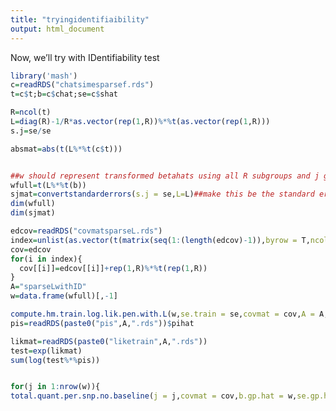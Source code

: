 ```yaml
---
title: "tryingidentifiaibility"
output: html_document
---
```


Now, we'll try with IDentifiability test


```r
library('mash')
c=readRDS("chatsimesparsef.rds")
t=c$t;b=c$chat;se=c$shat

R=ncol(t)
L=diag(R)-1/R*as.vector(rep(1,R))%*%t(as.vector(rep(1,R)))
s.j=se/se

absmat=abs(t(L%*%t(c$t)))


##w should represent transformed betahats using all R subgroups and j genes
wfull=t(L%*%t(b))
sjmat=convertstandarderrors(s.j = se,L=L)##make this be the standard errors of all, it is the sqrt of the diagonal of LVL' for each j. Recall here L is still RxR so we can have the full set of deviations and thier standard errors to choose grid
dim(wfull)
dim(sjmat)

```

```r
edcov=readRDS("covmatsparseL.rds")
index=unlist(as.vector(t(matrix(seq(1:(length(edcov)-1)),byrow = T,ncol=18)[,2:9])))
cov=edcov
for(i in index){
  cov[[i]]=edcov[[i]]+rep(1,R)%*%t(rep(1,R))
}
A="sparseLwithID"
w=data.frame(wfull)[,-1]

compute.hm.train.log.lik.pen.with.L(w,se.train = se,covmat = cov,A = A,pen = 1,L = L[-1,])
pis=readRDS(paste0("pis",A,".rds"))$pihat

likmat=readRDS(paste0("liketrain",A,".rds"))
test=exp(likmat)
sum(log(test%*%pis))


for(j in 1:nrow(w)){
total.quant.per.snp.no.baseline(j = j,covmat = cov,b.gp.hat = w,se.gp.hat = se,pis = pis,A = A,checkpoint = F,L = L[-1,])}
```

